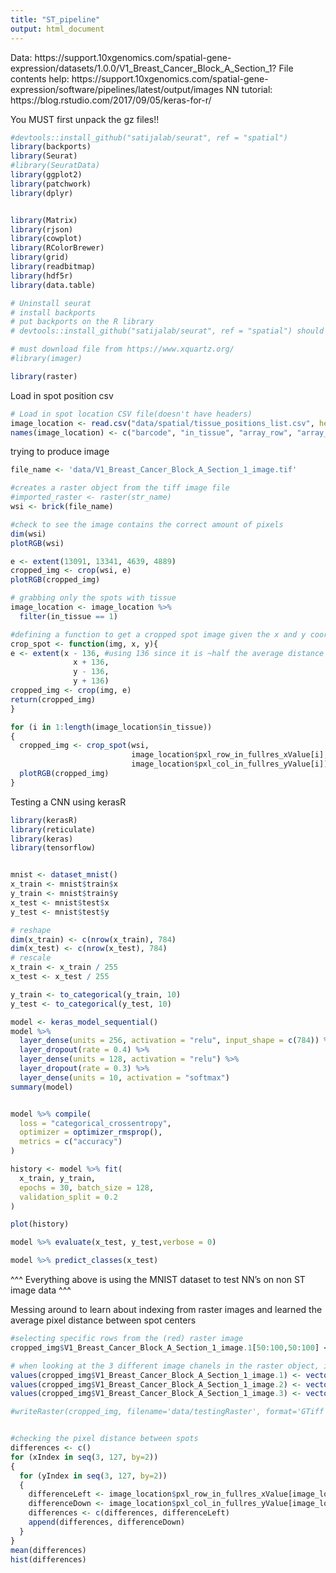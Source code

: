 ```yaml
---
title: "ST_pipeline"
output: html_document
---
```

Data: https://support.10xgenomics.com/spatial-gene-expression/datasets/1.0.0/V1_Breast_Cancer_Block_A_Section_1?
File contents help: https://support.10xgenomics.com/spatial-gene-expression/software/pipelines/latest/output/images
NN tutorial: https://blog.rstudio.com/2017/09/05/keras-for-r/


You MUST first unpack the gz files!!
```r
#devtools::install_github("satijalab/seurat", ref = "spatial")
library(backports)
library(Seurat)
#library(SeuratData)
library(ggplot2)
library(patchwork)
library(dplyr)


library(Matrix)
library(rjson)
library(cowplot)
library(RColorBrewer)
library(grid)
library(readbitmap)
library(hdf5r)
library(data.table)

# Uninstall seurat
# install backports
# put backports on the R library
# devtools::install_github("satijalab/seurat", ref = "spatial") should work now

# must download file from https://www.xquartz.org/
#library(imager)

library(raster)
```

Load in spot position csv
```r
# Load in spot location CSV file(doesn't have headers)
image_location <- read.csv("data/spatial/tissue_positions_list.csv", header=FALSE)
names(image_location) <- c("barcode", "in_tissue", "array_row", "array_col", "pxl_col_in_fullres_yValue", "pxl_row_in_fullres_xValue")
```
 
trying to produce image
```r
file_name <- 'data/V1_Breast_Cancer_Block_A_Section_1_image.tif'

#creates a raster object from the tiff image file
#imported_raster <- raster(str_name)
wsi <- brick(file_name)

#check to see the image contains the correct amount of pixels
dim(wsi)
plotRGB(wsi)

e <- extent(13091, 13341, 4639, 4889)
cropped_img <- crop(wsi, e)
plotRGB(cropped_img)

# grabbing only the spots with tissue
image_location <- image_location %>%
  filter(in_tissue == 1)

#defining a function to get a cropped spot image given the x and y coordinates of the center of the spot
crop_spot <- function(img, x, y){
e <- extent(x - 136, #using 136 since it is ~half the average distance (273 pixels) between spot centers. We could consider using a different measure to more closely fit to the spot ratius.
              x + 136,
              y - 136,
              y + 136)
cropped_img <- crop(img, e)
return(cropped_img)
}

for (i in 1:length(image_location$in_tissue))
{
  cropped_img <- crop_spot(wsi, 
                           image_location$pxl_row_in_fullres_xValue[i], 
                           image_location$pxl_col_in_fullres_yValue[i])
  plotRGB(cropped_img)
}
```



Testing a CNN using kerasR
```r
library(kerasR)
library(reticulate)
library(keras)
library(tensorflow)


mnist <- dataset_mnist()
x_train <- mnist$train$x
y_train <- mnist$train$y
x_test <- mnist$test$x
y_test <- mnist$test$y

# reshape
dim(x_train) <- c(nrow(x_train), 784)
dim(x_test) <- c(nrow(x_test), 784)
# rescale
x_train <- x_train / 255
x_test <- x_test / 255

y_train <- to_categorical(y_train, 10)
y_test <- to_categorical(y_test, 10)
```

```r
model <- keras_model_sequential() 
model %>% 
  layer_dense(units = 256, activation = "relu", input_shape = c(784)) %>% 
  layer_dropout(rate = 0.4) %>% 
  layer_dense(units = 128, activation = "relu") %>%
  layer_dropout(rate = 0.3) %>%
  layer_dense(units = 10, activation = "softmax")
summary(model)


model %>% compile(
  loss = "categorical_crossentropy",
  optimizer = optimizer_rmsprop(),
  metrics = c("accuracy")
)
```

```r
history <- model %>% fit(
  x_train, y_train, 
  epochs = 30, batch_size = 128, 
  validation_split = 0.2
)

plot(history)
```


```r
model %>% evaluate(x_test, y_test,verbose = 0)

model %>% predict_classes(x_test)
```


^^^ Everything above is using the MNIST dataset to test NN's on non ST image data ^^^









Messing around to learn about indexing from raster images and learned the average pixel distance between spot centers
```r
#selecting specific rows from the (red) raster image
cropped_img$V1_Breast_Cancer_Block_A_Section_1_image.1[50:100,50:100] <- vector(mode="integer", length=length(cropped_img$V1_Breast_Cancer_Block_A_Section_1_image.1[50:100,50:100]))

# when looking at the 3 different image chanels in the raster object, image 1 is red, 2 is green, and 3 is blue
values(cropped_img$V1_Breast_Cancer_Block_A_Section_1_image.1) <- vector(mode="integer", length=length(values(cropped_img$V1_Breast_Cancer_Block_A_Section_1_image.1))) 
values(cropped_img$V1_Breast_Cancer_Block_A_Section_1_image.2) <- vector(mode="integer", length=length(values(cropped_img$V1_Breast_Cancer_Block_A_Section_1_image.2))) 
values(cropped_img$V1_Breast_Cancer_Block_A_Section_1_image.3) <- vector(mode="integer", length=length(values(cropped_img$V1_Breast_Cancer_Block_A_Section_1_image.3))) 

#writeRaster(cropped_img, filename='data/testingRaster', format='GTiff', bandorder='BIL', overwrite=TRUE)


#checking the pixel distance between spots
differences <- c()
for (xIndex in seq(3, 127, by=2))
{
  for (yIndex in seq(3, 127, by=2))
  {
    differenceLeft <- image_location$pxl_row_in_fullres_xValue[image_location$array_row == xIndex & image_location$array_col == yIndex] - image_location$pxl_row_in_fullres_xValue[image_location$array_row == xIndex & image_location$array_col == yIndex - 2]
    differenceDown <- image_location$pxl_col_in_fullres_yValue[image_location$array_row == xIndex & image_location$array_col == yIndex] - image_location$pxl_col_in_fullres_yValue[image_location$array_row == xIndex - 1 & image_location$array_col == yIndex - 1]
    differences <- c(differences, differenceLeft)
    append(differences, differenceDown)
  }
}
mean(differences)
hist(differences)
```

